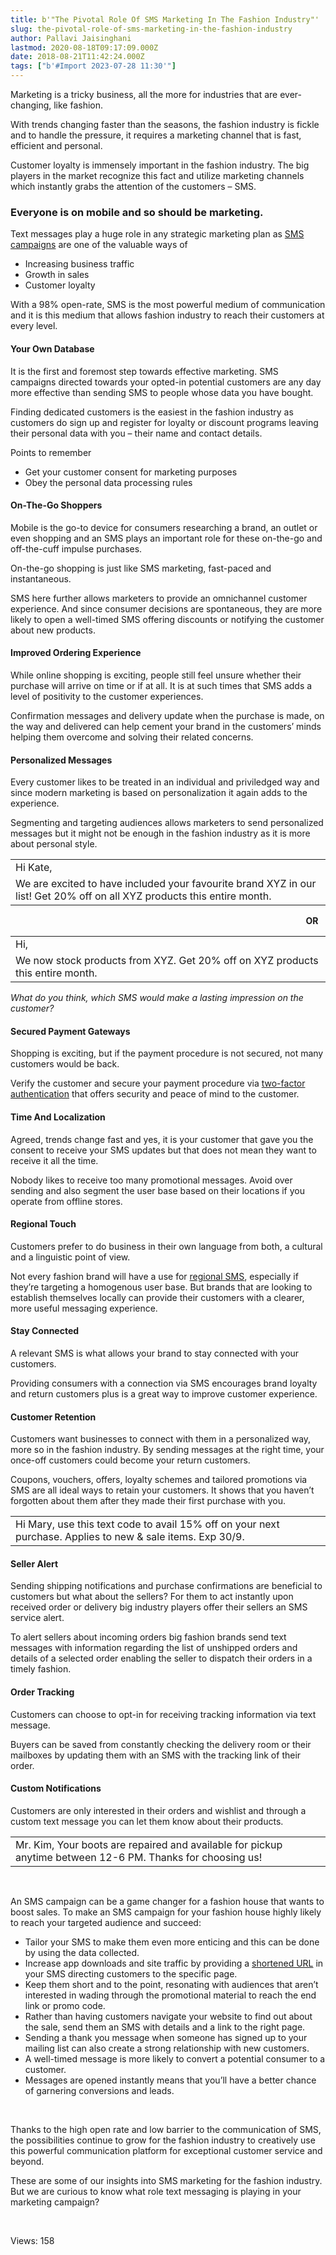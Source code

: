 ```yaml
---
title: b'"The Pivotal Role Of SMS Marketing In The Fashion Industry"'
slug: the-pivotal-role-of-sms-marketing-in-the-fashion-industry
author: Pallavi Jaisinghani
lastmod: 2020-08-18T09:17:09.000Z
date: 2018-08-21T11:42:24.000Z
tags: ["b'#Import 2023-07-28 11:30'"]
---
```


Marketing is a tricky business, all the more for industries that are ever-changing, like fashion. 


With trends changing faster than the seasons, the fashion industry is fickle and to handle the pressure, it requires a marketing channel that is fast, efficient and personal.


Customer loyalty is immensely important in the fashion industry. The big players in the market recognize this fact and utilize marketing channels which instantly grabs the attention of the customers – SMS. 


### Everyone is on mobile and so should be marketing.


Text messages play a huge role in any strategic marketing plan as [SMS campaigns](https://msg91.com/sms-campaign/) are one of the valuable ways of


* Increasing business traffic
* Growth in sales
* Customer loyalty


With a 98% open-rate, SMS is the most powerful medium of communication and it is this medium that allows fashion industry to reach their customers at every level.


#### **Your Own Database**


It is the first and foremost step towards effective marketing. SMS campaigns directed towards your opted-in potential customers are any day more effective than sending SMS to people whose data you have bought.


Finding dedicated customers is the easiest in the fashion industry as customers do sign up and register for loyalty or discount programs leaving their personal data with you – their name and contact details.


Points to remember


* Get your customer consent for marketing purposes
* Obey the personal data processing rules


#### **On-The-Go Shoppers**


Mobile is the go-to device for consumers researching a brand, an outlet or even shopping and an SMS plays an important role for these on-the-go and off-the-cuff impulse purchases.


On-the-go shopping is just like SMS marketing, fast-paced and instantaneous. 


SMS here further allows marketers to provide an omnichannel customer experience. And since consumer decisions are spontaneous, they are more likely to open a well-timed SMS offering discounts or notifying the customer about new products.


#### **Improved Ordering Experience**


While online shopping is exciting, people still feel unsure whether their purchase will arrive on time or if at all. It is at such times that SMS adds a level of positivity to the customer experiences.


Confirmation messages and delivery update when the purchase is made, on the way and delivered can help cement your brand in the customers’ minds helping them overcome and solving their related concerns.


#### **Personalized Messages**


Every customer likes to be treated in an individual and priviledged way and since modern marketing is based on personalization it again adds to the experience.


Segmenting and targeting audiences allows marketers to send personalized messages but it might not be enough in the fashion industry as it is more about personal style.




|  |
| --- |
| Hi Kate,
We are excited to have included your favourite brand XYZ in our list! Get 20% off on all XYZ products this entire month. |


                                                                                                                          **OR**




|  |
| --- |
| Hi,
We now stock products from XYZ. Get 20% off on XYZ products this entire month. |


*What do you think, which SMS would make a lasting impression on the customer?*


#### **Secured Payment Gateways**


Shopping is exciting, but if the payment procedure is not secured, not many customers would be back.


Verify the customer and secure your payment procedure via [two-factor authentication](https://msg91.com/send-otp/) that offers security and peace of mind to the customer.


#### **Time And Localization**


Agreed, trends change fast and yes, it is your customer that gave you the consent to receive your SMS updates but that does not mean they want to receive it all the time.


Nobody likes to receive too many promotional messages. Avoid over sending and also segment the user base based on their locations if you operate from offline stores.


#### **Regional Touch**


Customers prefer to do business in their own language from both, a cultural and a linguistic point of view. 


Not every fashion brand will have a use for [regional SMS](https://msg91.com/regional-sms/), especially if they’re targeting a homogenous user base. But brands that are looking to establish themselves locally can provide their customers with a clearer, more useful messaging experience.


#### **Stay Connected**


A relevant SMS is what allows your brand to stay connected with your customers.


Providing consumers with a connection via SMS encourages brand loyalty and return customers plus is a great way to improve customer experience.


#### **Customer Retention**


Customers want businesses to connect with them in a personalized way, more so in the fashion industry. By sending messages at the right time, your once-off customers could become your return customers.


Coupons, vouchers, offers, loyalty schemes and tailored promotions via SMS are all ideal ways to retain your customers. It shows that you haven’t forgotten about them after they made their first purchase with you.




|  |
| --- |
| Hi Mary, use this text code to avail 15% off on your next purchase. Applies to new & sale items. Exp 30/9. |


#### **Seller Alert**


Sending shipping notifications and purchase confirmations are beneficial to customers but what about the sellers? For them to act instantly upon received order or delivery big industry players offer their sellers an SMS service alert.


To alert sellers about incoming orders big fashion brands send text messages with information regarding the list of unshipped orders and details of a selected order enabling the seller to dispatch their orders in a timely fashion.


#### **Order Tracking**


Customers can choose to opt-in for receiving tracking information via text message.


Buyers can be saved from constantly checking the delivery room or their mailboxes by updating them with an SMS with the tracking link of their order.


#### **Custom Notifications**


Customers are only interested in their orders and wishlist and through a custom text message you can let them know about their products.




|  |
| --- |
| Mr. Kim, Your boots are repaired and available for pickup anytime between 12-6 PM. Thanks for choosing us! |


 


An SMS campaign can be a game changer for a fashion house that wants to boost sales. To make an SMS campaign for your fashion house highly likely to reach your targeted audience and succeed:


* Tailor your SMS to make them even more enticing and this can be done by using the data collected.
* Increase app downloads and site traffic by providing a [shortened URL](https://msg91.com/sms-campaign/) in your SMS directing customers to the specific page.
* Keep them short and to the point, resonating with audiences that aren’t interested in wading through the promotional material to reach the end link or promo code.
* Rather than having customers navigate your website to find out about the sale, send them an SMS with details and a link to the right page.
* Sending a thank you message when someone has signed up to your mailing list can also create a strong relationship with new customers.
* A well-timed message is more likely to convert a potential consumer to a customer.
* Messages are opened instantly means that you’ll have a better chance of garnering conversions and leads.


 


Thanks to the high open rate and low barrier to the communication of SMS, the possibilities continue to grow for the fashion industry to creatively use this powerful communication platform for exceptional customer service and beyond.


These are some of our insights into SMS marketing for the fashion industry. But we are curious to know what role text messaging is playing in your marketing campaign?


 


 Views: 158


